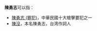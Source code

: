 '''陳勇志'''可以指：
*[[陳勇志_(罪犯)|陳勇志 (罪犯)]]，中華民國十大槍擊要犯之一
*[[陳沒|陳沒]]，本名陳勇志，台湾作詞人

{{disambig|Cat=三字陳姓人名消歧義|Y勇}}